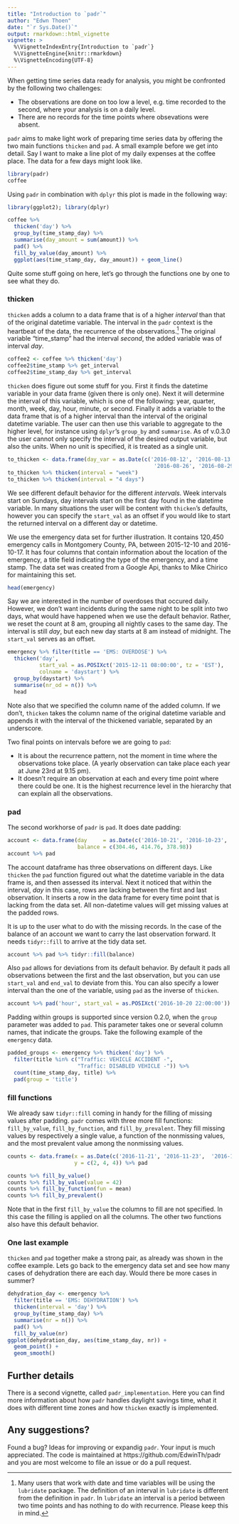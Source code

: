 ```yaml
---
title: "Introduction to `padr`"
author: "Edwn Thoen"
date: "`r Sys.Date()`"
output: rmarkdown::html_vignette
vignette: >
  %\VignetteIndexEntry{Introduction to `padr`}
  %\VignetteEngine{knitr::rmarkdown}
  %\VignetteEncoding{UTF-8}
---
```


When getting time series data ready for analysis, you might be confronted by the following two challenges:

* The observations are done on too low a level, e.g. time recorded to the second, where your analysis is on a daily level.
* There are no records for the time points where obsevations were absent.

`padr` aims to make light work of preparing time series data by offering the two main functions `thicken` and `pad`. A small example before we get into detail. Say I want to make a line plot of my daily expenses at the coffee place. The data for a few days might look like.

```r
library(padr)
coffee
```

Using `padr` in combination with `dplyr` this plot is made in the following way:

```r
library(ggplot2); library(dplyr)

coffee %>% 
  thicken('day') %>% 
  group_by(time_stamp_day) %>%
  summarise(day_amount = sum(amount)) %>% 
  pad() %>% 
  fill_by_value(day_amount) %>% 
  ggplot(aes(time_stamp_day, day_amount)) + geom_line()
```

Quite some stuff going on here, let's go through the functions one by one to see what they do.

### thicken

`thicken` adds a column to a data frame that is of a higher *interval* than that of the original datetime variable. The interval in the `padr` context is the heartbeat of the data, the recurrence of the observations.[^1] The original variable "time_stamp" had the interval *second*, the added variable was of interval *day*.

```r
coffee2 <- coffee %>% thicken('day')
coffee2$time_stamp %>% get_interval
coffee2$time_stamp_day %>% get_interval
```

`thicken` does figure out some stuff for you. First it finds the datetime variable in your data frame (given there is only one). Next it will determine the interval of this variable, which is one of the following: year, quarter, month, week, day, hour, minute, or second. Finally it adds a variable to the data frame that is of a higher interval than the interval of the original datetime variable. The user can then use this variable to aggregate to the higher level, for instance using `dplyr`'s `group_by` and `summarise`. As of v.0.3.0 the user cannot only specify the interval of the desired output variable, but also the units. When no unit is specified, it is treated as a single unit.

```r
to_thicken <- data.frame(day_var = as.Date(c('2016-08-12', '2016-08-13', 
                                              '2016-08-26', '2016-08-29')))
to_thicken %>% thicken(interval = "week")
to_thicken %>% thicken(interval = "4 days")
```

We see different default behavior for the different *intervals*. Week intervals start on Sundays, day intervals start on the first day found in the datetime variable. In many situations the user will be content with `thicken`'s defaults, however you can specify the `start_val` as an offset if you would like to start the returned interval on a different day or datetime.

We use the emergency data set for further illustration. It contains 120,450 emergency calls in Montgomery County, PA, between 2015-12-10 and 2016-10-17. It has four columns that contain information about the location of the emergency, a title field indicating the type of the emergency, and a time stamp. The data set was created from a Google Api, thanks to Mike Chirico for maintaining this set. 

```r
head(emergency)
```

Say we are interested in the number of overdoses that occured daily. However, we don't want incidents during the same night to be split into two days, what would have happened when we use the default behavior. Rather, we reset the count at 8 am, grouping all nightly cases to the same day. The interval is still *day*, but each new day starts at 8 am instead of midnight. The `start_val` serves as an offset. 

```r
emergency %>% filter(title == 'EMS: OVERDOSE') %>% 
  thicken('day', 
          start_val = as.POSIXct('2015-12-11 08:00:00', tz = 'EST'),
          colname = 'daystart') %>% 
  group_by(daystart) %>% 
  summarise(nr_od = n()) %>% 
  head
```

Note also that we specified the column name of the added column. If we don't, `thicken` takes the column name of the original datetime variable and appends it with the interval of the thickened variable, separated by an underscore. 

Two final points on intervals before we are going to `pad`:

* It is about the recurrence pattern, not the moment in time where the observations toke place. (A yearly observation can take place each year at June 23rd at 9.15 pm).
* It doesn't require an observation at each and every time point where there could be one. It is the highest recurrence level in the hierarchy that can explain all the observations.

### pad

The second workhorse of `padr` is `pad`. It does date padding:

```r
account <- data.frame(day     = as.Date(c('2016-10-21', '2016-10-23', '2016-10-26')),
                      balance = c(304.46, 414.76, 378.98))
account %>% pad
```

The account dataframe has three observations on different days. Like `thicken` the `pad` function figured out what the datetime variable in the data frame is, and then assessed its interval. Next it noticed that within the interval, *day* in this case, rows are lacking between the first and last observation. It inserts a row in the data frame for every time point that is lacking from the data set. All non-datetime values will get missing values at the padded rows. 

It is up to the user what to do with the missing records. In the case of the balance of an account we want to carry the last observation forward. It needs `tidyr::fill` to arrive at the tidy data set.

```r
account %>% pad %>% tidyr::fill(balance)
```

Also `pad` allows for deviations from its default behavior. By default it pads all observations between the first and the last observation, but you can use `start_val` and `end_val` to deviate from this. You can also specify a lower interval than the one of the variable, using `pad` as the inverse of `thicken`.

```r
account %>% pad('hour', start_val = as.POSIXct('2016-10-20 22:00:00')) %>% head
```

Padding within groups is supported since version 0.2.0, when the `group` parameter was added to `pad`. This parameter takes one or several column names, that indicate the groups. Take the following example of the `emergency` data.

```r
padded_groups <- emergency %>% thicken('day') %>%
  filter(title %in% c("Traffic: VEHICLE ACCIDENT -", 
                      "Traffic: DISABLED VEHICLE -")) %>% 
  count(time_stamp_day, title) %>% 
  pad(group = 'title')
```

### fill functions
We already saw `tidyr::fill` coming in handy for the filling of missing values after padding. `padr` comes with three more fill functions: `fill_by_value`, `fill_by_function`, and `fill_by_prevalent`. They fill missing values by respectively a single value, a function of the nonmissing values, and the most prevalent value among the nonmissing values.

```r
counts <- data.frame(x = as.Date(c('2016-11-21', '2016-11-23',  '2016-11-24')),
                     y = c(2, 4, 4)) %>% pad

counts %>% fill_by_value()
counts %>% fill_by_value(value = 42)
counts %>% fill_by_function(fun = mean)
counts %>% fill_by_prevalent()
```
Note that in the first `fill_by_value` the columns to fill are not specified. In this case the filling is applied on all the columns. The other two functions also have this default behavior.

### One last example
`thicken` and `pad` together make a strong pair, as already was shown in the coffee example. Lets go back to the emergency data set and see how many cases of dehydration there are each day. Would there be more cases in summer?

```r
dehydration_day <- emergency %>% 
  filter(title == 'EMS: DEHYDRATION') %>% 
  thicken(interval = 'day') %>% 
  group_by(time_stamp_day) %>% 
  summarise(nr = n()) %>% 
  pad() %>% 
  fill_by_value(nr)
ggplot(dehydration_day, aes(time_stamp_day, nr)) +
  geom_point() +
  geom_smooth()
```

## Further details
There is a second vignette, called `padr_implementation`. Here you can find more information about how `padr` handles daylight savings time, what it does with different time zones and how `thicken` exactly is implemented.

## Any suggestions?
Found a bug? Ideas for improving or expandig `padr`. Your input is much appreciated. The code is maintained at https://github.com/EdwinTh/padr and you are most welcome to file an issue or do a pull request.


[^1]: Many users that work with date and time variables will be using the `lubridate` package. The definition of an interval in `lubridate` is different from the definition in `padr`. In `lubridate` an interval is a period between two time points and has nothing to do with recurrence. Please keep this in mind.

